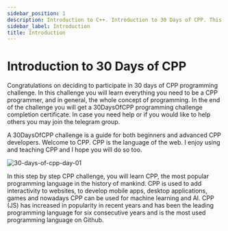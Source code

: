 ```yaml
---
sidebar_position: 1
description: Introduction to C++. Introduction to 30 Days of CPP. This tutorial will give you a good introduction to the C++ programming language. This tutorial series is best for beginners to start with C++ programming.
sidebar_label: Introduction
title: Introduction
---
```


# Introduction to 30 Days of CPP

Congratulations on deciding to participate in 30 days of CPP programming challenge. In this challenge you will learn everything you need to be a CPP programmer, and in general, the whole concept of programming. In the end of the challenge you will get a 30DaysOfCPP programming challenge completion certificate. In case you need help or if you would like to help others you may join the telegram group.

A 30DaysOfCPP challenge is a guide for both beginners and advanced CPP developers. Welcome to CPP. CPP is the language of the web. I enjoy using and teaching CPP and I hope you will do so too.

![30-days-of-cpp-day-01](../static/img/30-days-cpp-banner.png)

In this step by step CPP challenge, you will learn CPP, the most popular programming language in the history of mankind. CPP is used to add interactivity to websites, to develop mobile apps, desktop applications, games and nowadays CPP can be used for machine learning and AI. CPP (JS) has increased in popularity in recent years and has been the leading programming language for six consecutive years and is the most used programming language on Github.
